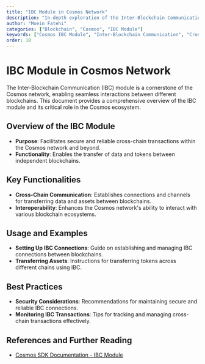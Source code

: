 ```yaml
---
title: "IBC Module in Cosmos Network"
description: "In-depth exploration of the Inter-Blockchain Communication (IBC) module in the Cosmos network, focusing on its role in enabling cross-chain transactions."
author: "Moein Fatehi"
categories: ["Blockchain", "Cosmos", "IBC Module"]
keywords: ["Cosmos IBC Module", "Inter-Blockchain Communication", "Cross-Chain Transactions", "Cosmos Network"]
order: 10
---
```


# IBC Module in Cosmos Network

The Inter-Blockchain Communication (IBC) module is a cornerstone of the Cosmos network, enabling seamless interactions between different blockchains. This document provides a comprehensive overview of the IBC module and its critical role in the Cosmos ecosystem.

## Overview of the IBC Module
- **Purpose**: Facilitates secure and reliable cross-chain transactions within the Cosmos network and beyond.
- **Functionality**: Enables the transfer of data and tokens between independent blockchains.

## Key Functionalities
- **Cross-Chain Communication**: Establishes connections and channels for transferring data and assets between blockchains.
- **Interoperability**: Enhances the Cosmos network's ability to interact with various blockchain ecosystems.

## Usage and Examples
- **Setting Up IBC Connections**: Guide on establishing and managing IBC connections between blockchains.
- **Transferring Assets**: Instructions for transferring tokens across different chains using IBC.

## Best Practices
- **Security Considerations**: Recommendations for maintaining secure and reliable IBC connections.
- **Monitoring IBC Transactions**: Tips for tracking and managing cross-chain transactions effectively.

## References and Further Reading
- [Cosmos SDK Documentation - IBC Module](https://docs.cosmos.network/master/modules/ibc/)

